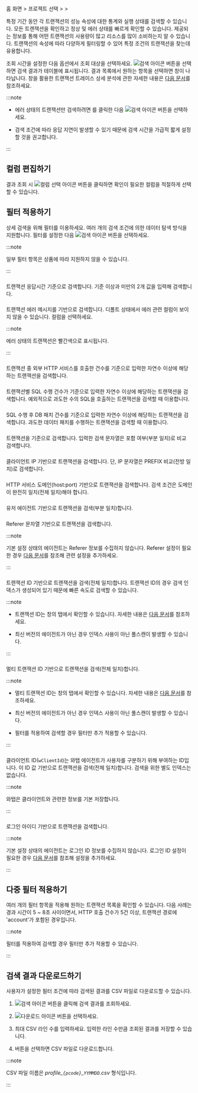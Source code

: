 홈 화면 &gt; 프로젝트 선택 &gt; <Cmdname sid="analysis" className="uitext" /> &gt; <Cmdname sid="tx_search" className="uitext" />

특정 기간 동안 각 트랜잭션의 성능 속성에 대한 통계와 실행 상태를 검색할 수 있습니다. 모든 트랜잭션을 확인하고 정상 및 에러 상태를 빠르게 확인할 수 있습니다. 제공되는 정보를 통해 어떤 트랜잭션의 사용량이 많고 리소스를 많이 소비하는지 알 수 있습니다. 트랜잭션의 속성에 따라 다양하게 필터링할 수 있어 특정 조건의 트랜잭션을 찾는데 유용합니다.

<ImgLang img='apm-tx-search.png' desc='트랜잭션 검색' />

조회 시간을 설정한 다음 <Cmdname sid="application" className="uitext" /> 옵션에서 조회 대상을 선택하세요. ![검색 아이콘](/img/ico-btn-search.png) 버튼을 선택하면 검색 결과가 테이블에 표시됩니다. 결과 목록에서 원하는 항목을 선택하면 <Cmdname sid="TTL06527" className="uitext" /> 창이 나타납니다. <Cmdname sid="TTL06527" className="uitext" /> 창을 활용한 트랜잭션 트레이스 상세 분석에 관한 자세한 내용은 [다음 문서](trs-profile#details)를 참조하세요.

:::note

* 에러 상태의 트랜잭션만 검색하려면 <Cmdname sid="show_only_error" className="uitext" />를 클릭한 다음 ![검색 아이콘](/img/ico-btn-search.png) 버튼을 선택하세요.

* 검색 조건에 따라 응답 지연이 발생할 수 있기 때문에 검색 시간을 가급적 짧게 설정할 것을 권고합니다.

:::

## 컬럼 편집하기

<ImgLang img='whatap_application_analysis_tx_profile_column.png' desc='컬럼 선택' />

결과 조회 시 ![컬럼 선택 아이콘](/img/ico-column-set.svg) <Cmdname sid="column_select" className="uitext" /> 버튼을 클릭하면 확인이 필요한 컬럼을 적절하게 선택할 수 있습니다.


## 필터 적용하기

상세 검색을 위해 필터를 이용하세요. 여러 개의 검색 조건에 의한 데이터 탐색 방식을 지원합니다. 필터를 설정한 다음 ![검색 아이콘](/img/ico-btn-search.png) 버튼을 선택하세요.

:::note

일부 필터 항목은 상품에 따라 지원하지 않을 수 있습니다.

:::

### <Cmdname sid="TTL06361" />

<ImgLang img='apm-tx-search-elapsed-time.png' desc='경과 시간' />

트랜잭션 응답시간 기준으로 검색합니다. 기준 이상과 미만의 2개 값을 입력해 검색합니다.

### <Cmdname sid="TTL06088" />

<ImgLang img='apm-tx-search-error-message.png' desc='에러 메시지' />

트랜잭션 에러 메시지를 기반으로 검색합니다. 디폴트 상태에서 에러 관련 컬럼이 보이지 않을 수 있습니다. 컬럼을 선택하세요.

:::note

에러 상태의 트랜잭션은 빨간색으로 표시됩니다.

:::

### <Cmdname sid="TTL06089" />

<ImgLang img='apm-tx-search-http-call.png' desc='HTTP 호출 건수' />

트랜잭션 중 외부 HTTP 서비스를 호출한 건수를 기준으로 입력한 자연수 이상에 해당하는 트랜잭션을 검색합니다.

### <Cmdname sid="TTL06097" />

<ImgLang img='apm-tx-search-sql-count.png' desc='SQL 건수' />

트랜잭션별 SQL 수행 건수가 기준으로 입력한 자연수 이상에 해당하는 트랜잭션을 검색합니다. 예외적으로 과도한 수의 SQL을 호출하는 트랜잭션을 검색할 때 이용합니다.

### <Cmdname sid="TTL06094" />

<ImgLang img='apm-tx-search-sql-fetch-count.png' desc='SQL 패치 건수' />

SQL 수행 후 DB 패치 건수를 기준으로 입력한 자연수 이상에 해당하는 트랜잭션을 검색합니다. 과도한 데이터 패치를 수행하는 트랜잭션을 검색할 때 이용합니다.

### <Cmdname sid="TTL06918" />

<ImgLang img='apm-tx-search-transaction.png' desc='트랜잭션' />

트랜잭션을 기준으로 검색합니다. 입력한 검색 문자열은 포함 여부(부분 일치)로 비교 검색합니다.

### <Cmdname sid="TTL06081" />

<ImgLang img='apm-tx-search-client-ip.png' desc='IP' />

클라이언트 IP 기반으로 트랜잭션을 검색합니다. 단, IP 문자열은 PREFIX 비교(전방 일치)로 검색합니다.

### <Cmdname sid="TTL06101" />

<ImgLang img='apm-tx-search-domain.png' desc='도메인' />

HTTP 서비스 도메인(host:port) 기반으로 트랜잭션을 검색합니다. 검색 조건은 도메인이 완전히 일치(전체 일치)해야 합니다.

### <Cmdname sid="TTL06359" />

<ImgLang img='apm-tx-search-user-agent.png' desc='유저 에이전트' />

유저 에이전트 기반으로 트랜잭션을 검색(부분 일치)합니다.

<InDoc product="java,python,nodejs">

### <Cmdname sid="TTL06108" />

Referer 문자열 기반으로 트랜잭션을 검색합니다.

:::note

기본 설정 상태의 에이전트는 Referer 정보를 수집하지 않습니다. Referer 설정이 필요한 경우 [다음 문서](analysis-apm-trs#stat-referer)를 참조해 관련 설정을 추가하세요.

:::

</InDoc>

### <Cmdname sid="TTL06111" />

<ImgLang img='apm-tx-search-tx-id.png' desc='트랜잭션 ID' />

트랜잭션 ID 기반으로 트랜잭션을 검색(전체 일치)합니다. 트랜잭션 ID의 경우 검색 인덱스가 생성되어 있기 때문에 빠른 속도로 검색할 수 있습니다.

:::note

* 트랜잭션 ID는 <Cmdname sid="TTL06527" className="uitext" /> 창의 <Cmdname sid="TTL06125" className="uitext" /> 탭에서 확인할 수 있습니다. 자세한 내용은 [다음 문서](trs-profile#anlaysis-trace-record-summary)를 참조하세요.

* 최신 버전의 에이전트가 아닌 경우 인덱스 사용이 아닌 풀스캔이 발생할 수 있습니다.

:::

### <Cmdname sid="TTL06107" />

<ImgLang img='apm-tx-search-mtx-id.png' desc='멀티 트랜잭션 ID' />

멀티 트랜잭션 ID 기반으로 트랜잭션을 검색(전체 일치)합니다.

:::note

<Xclude product="dotnet">

* 멀티 트랜잭션 ID는 <Cmdname sid="TTL06527" className="uitext" /> 창의 <Cmdname sid="TTL06125" className="uitext" /> 탭에서 확인할 수 있습니다. 자세한 내용은 [다음 문서](trs-multi-trace#trace-multi-tx)를 참조하세요.

</Xclude>

* 최신 버전의 에이전트가 아닌 경우 인덱스 사용이 아닌 풀스캔이 발생할 수 있습니다.

* <Cmdname sid="TTL06107" className="uitext" /> 필터를 적용하여 검색할 경우 <Cmdname sid="TTL06111" className="uitext" /> 필터만 추가 적용할 수 있습니다.

:::

### <Cmdname sid="TTL06420" />

<ImgLang img='apm-tx-search-wclientid.png' desc='클라이언트 ID' />

클라이언트 ID(`wClientId`)는 와탭 에이전트가 사용자를 구분하기 위해 부여하는 ID입니다. 이 ID 값 기반으로 트랜잭션을 검색(전체 일치)합니다. 검색을 위한 별도 인덱스는 없습니다.

:::note

와탭은 클라이언트와 관련한 정보를 기본 저장합니다.

:::

<InDoc product="java">

### <Cmdname sid="TTL06082" />

로그인 아이디 기반으로 트랜잭션을 검색합니다.

:::note

기본 설정 상태의 에이전트는 로그인 ID 정보를 수집하지 않습니다. 로그인 ID 설정이 필요한 경우 [다음 문서](java/script-plugin#common-plugin)를 참조해 설정을 추가하세요.

:::

</InDoc>


## 다중 필터 적용하기

여러 개의 필터 항목을 적용해 원하는 트랜잭션 목록을 확인할 수 있습니다. 다음 사례는 경과 시간이 5 ~ 8초 사이이면서, HTTP 호출 건수가 5건 이상, 트랜잭션 경로에 'account'가 포함된 경우입니다.

<ImgLang img='apm-tx-search-multiple-filtering.png' desc='다중 필터 적용' />

:::note

<Cmdname sid="TTL06107" className="uitext" /> 필터를 적용하여 검색할 경우 <Cmdname sid="TTL06111" className="uitext" /> 필터만 추가 적용할 수 있습니다.

:::


## 검색 결과 다운로드하기

사용자가 설정한 필터 조건에 따라 검색된 결과를 CSV 파일로 다운로드할 수 있습니다. 

1. ![검색 아이콘](/img/ico-btn-search.png) 버튼을 클릭해 검색 결과를 조회하세요.

1. ![다운로드 아이콘](/img/ic-csv-download-ms.svg) 버튼을 선택하세요.

1. 최대 CSV 라인 수를 입력하세요. 입력한 라인 수만큼 조회된 결과를 저장할 수 있습니다.

1. <Cmdname sid="download" className="uitext" /> 버튼을 선택하면 CSV 파일로 다운로드합니다.

:::note

CSV 파일 이름은 *profile\_`{pcode}`\_`YYMMDD`.csv* 형식입니다.

:::